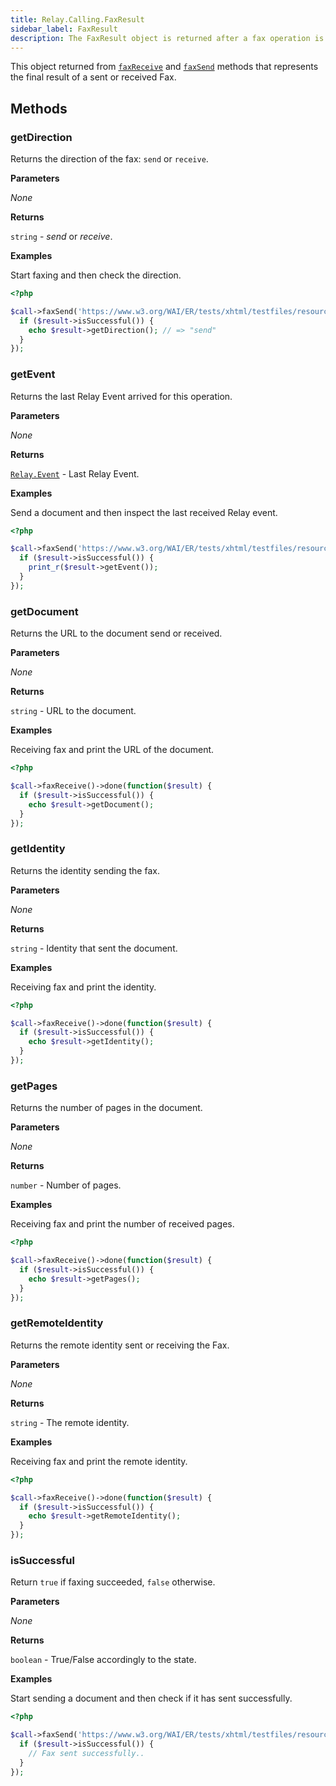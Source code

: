```yaml
---
title: Relay.Calling.FaxResult
sidebar_label: FaxResult
description: The FaxResult object is returned after a fax operation is completed.
---
```


[relay-event]: ../../event
[call]: ../call#faxreceive
[call-1]: ../call#faxsend

This object returned from [`faxReceive`][call] and [`faxSend`][call-1] methods that represents the final result of a sent or received Fax.

## Methods

### getDirection

Returns the direction of the fax: `send` or `receive`.

**Parameters**

_None_

**Returns**

`string` - *send* or *receive*.

**Examples**

Start faxing and then check the direction.

```php
<?php

$call->faxSend('https://www.w3.org/WAI/ER/tests/xhtml/testfiles/resources/pdf/dummy.pdf')->done(function($result) {
  if ($result->isSuccessful()) {
    echo $result->getDirection(); // => "send"
  }
});
```

### getEvent

Returns the last Relay Event arrived for this operation.

**Parameters**

_None_

**Returns**

[`Relay.Event`][relay-event] - Last Relay Event.

**Examples**

Send a document and then inspect the last received Relay event.

```php
<?php

$call->faxSend('https://www.w3.org/WAI/ER/tests/xhtml/testfiles/resources/pdf/dummy.pdf')->done(function($result) {
  if ($result->isSuccessful()) {
    print_r($result->getEvent());
  }
});
```

### getDocument

Returns the URL to the document send or received.

**Parameters**

_None_

**Returns**

`string` - URL to the document.

**Examples**

Receiving fax and print the URL of the document.

```php
<?php

$call->faxReceive()->done(function($result) {
  if ($result->isSuccessful()) {
    echo $result->getDocument();
  }
});
```

### getIdentity

Returns the identity sending the fax.

**Parameters**

_None_

**Returns**

`string` - Identity that sent the document.

**Examples**

Receiving fax and print the identity.

```php
<?php

$call->faxReceive()->done(function($result) {
  if ($result->isSuccessful()) {
    echo $result->getIdentity();
  }
});
```

### getPages

Returns the number of pages in the document.

**Parameters**

_None_

**Returns**

`number` - Number of pages.

**Examples**

Receiving fax and print the number of received pages.

```php
<?php

$call->faxReceive()->done(function($result) {
  if ($result->isSuccessful()) {
    echo $result->getPages();
  }
});
```

### getRemoteIdentity

Returns the remote identity sent or receiving the Fax.

**Parameters**

_None_

**Returns**

`string` - The remote identity.

**Examples**

Receiving fax and print the remote identity.

```php
<?php

$call->faxReceive()->done(function($result) {
  if ($result->isSuccessful()) {
    echo $result->getRemoteIdentity();
  }
});
```

### isSuccessful

Return `true` if faxing succeeded, `false` otherwise.

**Parameters**

_None_

**Returns**

`boolean` - True/False accordingly to the state.

**Examples**

Start sending a document and then check if it has sent successfully.

```php
<?php

$call->faxSend('https://www.w3.org/WAI/ER/tests/xhtml/testfiles/resources/pdf/dummy.pdf')->done(function($result) {
  if ($result->isSuccessful()) {
    // Fax sent successfully..
  }
});
```